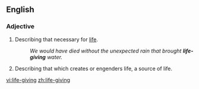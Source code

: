==English==

===Adjective===
{{en-adj}}

#Describing that necessary for [[life]].
#:''We would have died without the unexpected rain that brought '''life-giving''' water.''
#Describing that which creates or engenders life, a source of life.

[[vi:life-giving]]
[[zh:life-giving]]